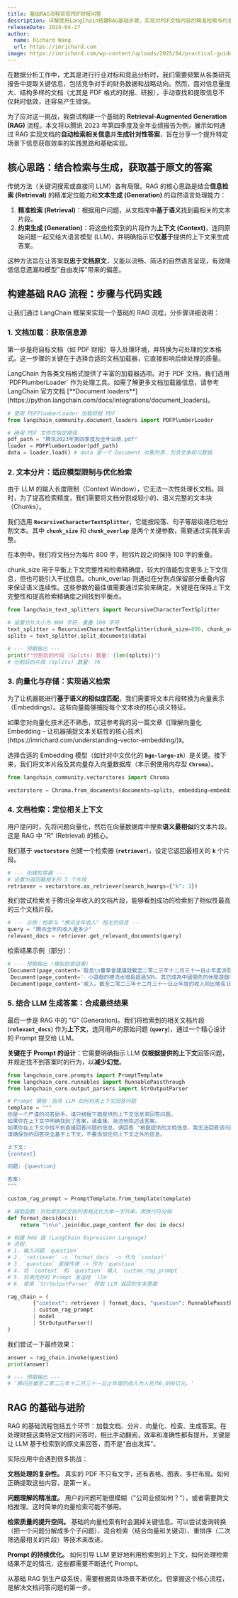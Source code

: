 ```yaml
---
title: 基础RAG流程实现PDF财报问答
description: 详解使用LangChain搭建RAG基础步骤，实现对PDF文档内容的精准检索与约束生成问答
releaseDate: 2024-04-27
author:
  name: Richard Wang
  url: https://imrichard.com
image: https://imrichard.com/wp-content/uploads/2025/04/practical-guide-to-basic-rag-cover.avif
---
```


在数据分析工作中，尤其是进行行业对标和竞品分析时，我们需要频繁从各类研究报告中提取关键信息，包括竞争对手的财务数据和战略动向。然而，面对信息量庞大、结构多样的文档（尤其是 PDF 格式的财报、研报），手动查找和提取信息不仅耗时低效，还容易产生错误。

为了应对这一挑战，我尝试构建一个基础的 **Retrieval-Augmented Generation (RAG)** 流程。本文将以腾讯 2023 年第四季度及全年业绩报告为例，展示如何通过 RAG 实现文档的**自动检索相关信息**并**生成针对性答案**，旨在分享一个提升特定场景下信息获取效率的实践思路和基础实现。

## 核心思路：结合检索与生成，获取基于原文的答案

传统方法（关键词搜索或直接问 LLM）各有局限。RAG 的核心思路是结合**信息检索 (Retrieval)** 的精准定位能力和**文本生成 (Generation)** 的自然语言处理能力：

1. **精准检索 (Retrieval)**：根据用户问题，从文档库中**基于语义**找到最相关的文本片段。
2. **约束生成 (Generation)**：将这些检索到的片段作为**上下文 (Context)**，连同原始问题一起交给大语言模型 (LLM)，并明确指示它**仅基于**提供的上下文来生成答案。

这种方法旨在让答案既**忠于文档原文**，又能以流畅、简洁的自然语言呈现，有效降低信息遗漏和模型"自由发挥"带来的偏差。

## 构建基础 RAG 流程：步骤与代码实践

让我们通过 LangChain 框架来实现一个基础的 RAG 流程，分步骤详细说明：

### 1. 文档加载：获取信息源

第一步是将目标文档（如 PDF 财报）导入处理环境，并转换为可处理的文本格式。这一步骤的关键在于选择合适的文档加载器，它直接影响后续处理的质量。

<Callout type="info">
  LangChain 为各类文档格式提供了丰富的加载器选项。对于 PDF 文档，我们选用
  `PDFPlumberLoader` 作为处理工具。如需了解更多文档加载器信息，请参考 LangChain
  官方文档 [**Document
  loaders**](https://python.langchain.com/docs/integrations/document_loaders)。
</Callout>

```python
# 使用 PDFPlumberLoader 加载财报 PDF
from langchain_community.document_loaders import PDFPlumberLoader

# 确保 PDF 文件在指定路径
pdf_path = "腾讯2023年第四季度及全年业绩.pdf"
loader = PDFPlumberLoader(pdf_path)
data = loader.load() # data 是一个 Document 对象列表，包含文本和元数据
```

### 2. 文本分片：适应模型限制与优化检索

由于 LLM 的输入长度限制（Context Window），它无法一次性处理长文档。同时，为了提高检索精度，我们需要将文档分割成较小的、语义完整的文本块（Chunks）。

我们选用 **`RecursiveCharacterTextSplitter`**，它能按段落、句子等层级递归地分割文本。其中 **`chunk_size`** 和 **`chunk_overlap`** 是两个关键参数，需要通过实践来调整。

在本例中，我们将文档分为每片 800 字，相邻片段之间保持 100 字的重叠。

<Callout type="info">
  chunk_size
  用于平衡上下文完整性和检索精确度，较大的值能包含更多上下文信息，但也可能引入干扰信息。chunk_overlap
  则通过在分割点保留部分重叠内容来保证语义连续性。这些参数的最佳值需要通过实验来确定，关键是在保持上下文完整性和提高检索精确度之间找到平衡点。
</Callout>

```python
from langchain_text_splitters import RecursiveCharacterTextSplitter

# 设置分片大小为 800 字符，重叠 100 字符
text_splitter = RecursiveCharacterTextSplitter(chunk_size=800, chunk_overlap=100)
splits = text_splitter.split_documents(data)

# --- 预期输出 ---
print(f"分割后的片段 (Splits) 数量: {len(splits)}")
# 分割后的片段 (Splits) 数量: 76
```

### 3. 向量化与存储：实现语义检索

为了让机器能进行**基于语义的相似度匹配**，我们需要将文本片段转换为向量表示（Embeddings）。这些向量能够捕捉每个文本块的核心语义特征。

<Callout type="info">
  如果您对向量化技术还不熟悉，欢迎参考我的另一篇文章《[理解向量化 Embedding –
  让机器捕捉文本关联性的核心技术](https://imrichard.com/understanding-vector-embedding/)》。
</Callout>

选择合适的 Embedding 模型（如针对中文优化的 **`bge-large-zh`**）是关键。接下来，我们将文本片段及其向量存入向量数据库（本示例使用内存型 **`Chroma`**）。

```python
from langchain_community.vectorstores import Chroma

vectorstore = Chroma.from_documents(documents=splits, embedding=embeddings)
```

### 4. 文档检索：定位相关上下文

用户提问时，先将问题向量化，然后在向量数据库中搜索**语义最相似**的文本片段。这是 RAG 中 "R" (Retrieval) 的核心。

我们基于 **`vectorstore`** 创建一个检索器 (**`retriever`**)，设定它返回最相关的 **`k`** 个片段。

```python
# --- 创建检索器 ---
# 设置为返回最相关的 3 个片段
retriever = vectorstore.as_retriever(search_kwargs={"k": 3})
```

我们尝试检索关于腾讯全年收入的文档片段，能够看到成功的检索到了相似性最高的三个文档片段。

```python
# --- 示例：检索与 "腾讯全年收入" 相关的信息 ---
query = "腾讯全年的收入是多少"
relevant_docs = retriever.get_relevant_documents(query)
```

检索结果示例（部分）：

```python
# --- 预期输出 (模拟检索结果) ---
[Document(page_content='股息\n董事會建議就截至二零二三年十二月三十一日止年度派發末期股息每股3.40港元\n（二零二二年：每股2.40港元），惟須待股東在二零二四年股東週年大會上批准後，\n方可作實。該等建議股息預期將於二零二四年五月三十一日派發予於二零二四年\n五月二十二日名列本公司股東名冊的股東。\n經營資料\n於二零二三年 於二零二二年 於二零二三年\n十二月三十一日 十二月三十一日 同比變動 九月三十日 環比變動\n（百萬計，另有指明者除外）\n微信及WeChat的合併月活躍賬戶數 1,343 1,313 2% 1,336 0.5%\nQQ的移動終端月活躍賬戶數 554 572 -3% 558 -0.7%\n收費增值服務註冊賬戶數 248 234 6% 245 1%\n業務回顧及展望\n二零二三年，我們在多個產品和服務上取得了突破，視頻號的總用戶使用時長翻\n番，廣告AI模型的改進顯著提升了精準投放的效果，國際市場遊戲在遊戲收入的\n佔比達到30%的新高。這些發展帶動了高質量的收入來源，推動毛利增長23%，並\n成為我們對股東加大資本回報計劃的有力支持。騰訊混元已發展成為領先的基礎模\n型，在數學推導、邏輯推理和多輪對話中性能卓越。此外，我們積極尋求利用科技\n和平台為社會創造價值，如騰訊數字公益平台，已發展成為全球最大的數字公益服\n務平台之一，其99公益日活動創下人民幣38億元的公眾捐款紀錄。\n以下為二零二三年我們主要產品及服務的重點表現：\n‧ 視頻號總用戶使用時長翻番，得益於推薦算法優化下日活躍賬戶數和人均使用\n時長的增長。我們為視頻號創作者提供了更多的變現支持，如促進直播帶貨，\n以及將創作者與品牌進行營銷活動的匹配。\n3', metadata={'Author': '', 'CreationDate': "D:20240320162603+08'00'", 'Creator': 'Adobe InDesign 18.5 (Windows)', 'ModDate': "D:20240320162607+08'00'", 'Producer': 'Adobe PDF Library 17.0', 'Title': '240400-02', 'Trapped': 'False', 'file_path': '腾讯2023年第四季度及全年业绩.pdf', 'page': 2, 'source': '腾讯2023年第四季度及全年业绩.pdf', 'total_pages': 63}),
 Document(page_content='‧ 小遊戲的總流水增長超過50%，其已成為中國領先的休閒遊戲平台。\n‧ QQ頻道增強了遊戲、生活和知識內容等類目下的基於興趣的用戶互動。\n‧ 騰訊視頻和TME擴大了在長視頻和音樂流媒體行業中的領先地位，視頻付費會\n員數達1.17億1和音樂付費會員數達1.07億2。\n‧ 我們認為季度平均日活躍賬戶數逾500萬的手遊或逾200萬的個人電腦遊戲且年\n流水逾人民幣40億元為一款重點且持久的熱門遊戲的標準，這一標準下騰訊在\n本土市場「重點熱門游戲」的數量從二零二二年的6款增加到二零二三年的8款。\n‧ 我們升級了AI驅動的廣告技術平台，顯著提升了精準投放的效果，從而增加了\n廣告收入。\n‧ 我們加強了支付合規能力，增強了基於小程序的交易工具，並提升了跨境支付\n體驗。\n‧ 企業微信和騰訊會議部署了生成式AI功能，並增強商業化。\n‧ 我們發佈了自研基礎模型騰訊混元，並採用混合專家模型結構將其擴展為萬億\n參數規模。\n於二零二三年，我們通過現金分紅的支付、股份回購和實物分派的派付向股東提供\n了可觀的資本回報。於二零二四年，我們建議派發截至二零二三年十二月三十一日\n止年度的股息每股3.40港元（3 約等於320億港元），增長42%，並計劃將我們的股份\n回購規模至少翻倍，從二零二三年的490億港元增加至二零二四年的超1,000億港元。\n1 截至二零二三年十二月三十一日\n2 二零二三年第四季每月的最後一天付費會員數的平均值\n3 待股東在二零二四年股東週年大會上批准後，方可作實\n4', metadata={'Author': '', 'CreationDate': "D:20240320162603+08'00'", 'Creator': 'Adobe InDesign 18.5 (Windows)', 'ModDate': "D:20240320162607+08'00'", 'Producer': 'Adobe PDF Library 17.0', 'Title': '240400-02', 'Trapped': 'False', 'file_path': '腾讯2023年第四季度及全年业绩.pdf', 'page': 3, 'source': '腾讯2023年第四季度及全年业绩.pdf', 'total_pages': 63}),
 Document(page_content='收入。截至二零二三年十二月三十一日止年度的收入同比增長10%至人民幣6,090\n億元。下表載列本集團截至二零二三年及二零二二年十二月三十一日止年度按業務\n劃分的收入：\n截至十二月三十一日止年度\n二零二三年 二零二二年\n佔收入總額 佔收入總額\n金額 百分比 金額 百分比\n（人民幣百萬元，另有指明者除外）\n增值服務 298,375 49% 287,565 52%\n網絡廣告 101,482 17% 82,729 15%\n金融科技及企業服務 203,763 33% 177,064 32%\n其他 5,395 1% 7,194 1%\n收入總額 609,015 100% 554,552 100%\n－ 增值服務業務截至二零二三年十二月三十一日止年度的收入同比增長4%至人民\n幣2,984億元。國際市場遊戲收入增長14%至人民幣532億元，排除滙率波動的\n影響後增幅為8%，得益於《VALORANT》的強勁表現，最近發佈的遊戲《勝利女\n神：妮姬》和《Triple Match 3D》帶來的貢獻，以及《PUBG MOBILE》於本年下半\n年復甦。本土市場遊戲收入增長2%至人民幣1,267億元，得益於我們近期發佈\n的《無畏契約》和《命運方舟》的收入貢獻，以及《暗區突圍》和《金鏟鏟之戰》等新\n興遊戲強勁增長，部分被《和平精英》的較弱貢獻所抵銷。社交網絡收入同比增\n長1%至人民幣1,185億元，由於音樂付費會員及小遊戲平台服務費收入增長，\n部分被音樂直播及遊戲直播服務收入下降所抵銷。\n－ 網絡廣告業務截至二零二三年十二月三十一日止年度的收入同比增長23%至人\n民幣1,015億元，該增長受視頻號及微信搜一搜的新廣告庫存以及我們的廣告平\n台持續升級所帶動。除了汽車行業外，所有重點廣告主行業在我們的廣告平台\n上的廣告開支均有所增加，其中消費品、互聯網服務及大健康行業的開支顯著\n增加。\n7', metadata={'Author': '', 'CreationDate': "D:20240320162603+08'00'", 'Creator': 'Adobe InDesign 18.5 (Windows)', 'ModDate': "D:20240320162607+08'00'", 'Producer': 'Adobe PDF Library 17.0', 'Title': '240400-02', 'Trapped': 'False', 'file_path': '腾讯2023年第四季度及全年业绩.pdf', 'page': 6, 'source': '腾讯2023年第四季度及全年业绩.pdf', 'total_pages': 63})]
```

### 5. 结合 LLM 生成答案：合成最终结果

最后一步是 RAG 中的 "G" (Generation)。我们将检索到的相关文档片段 (**`relevant_docs`**) 作为**上下文**，连同用户的原始问题 (**`query`**)，通过一个精心设计的 Prompt 提交给 LLM。

**关键在于 Prompt 的设计**：它需要明确指示 LLM **仅根据提供的上下文**回答问题，并规定找不到答案时的行为，以**减少幻觉**。

```python
from langchain_core.prompts import PromptTemplate
from langchain_core.runnables import RunnablePassthrough
from langchain_core.output_parsers import StrOutputParser

# Prompt 模板：指导 LLM 如何利用上下文回答问题
template = """
你是一个严谨的问答助手。请只根据下面提供的上下文信息来回答问题。
如果你在上下文中明确找到了答案，请直接、简洁地陈述该答案。
如果你在上下文中找不到直接回答问题的信息，请回答 "根据提供的文档信息，我无法回答该问题"。
请确保你的回答完全基于上下文，不要添加任何上下文之外的信息。

上下文:
{context}

问题: {question}

答案:
"""

custom_rag_prompt = PromptTemplate.from_template(template)

# 辅助函数：将检索到的文档列表格式化为单一字符串，用换行符分隔
def format_docs(docs):
    return "\n\n".join(doc.page_content for doc in docs)

# 构建 RAG 链 (LangChain Expression Language)
# 流程:
# 1. 输入问题 `question`
# 2. `retriever` -> `format_docs` -> 作为 `context`
# 3. `question` 直接传递 -> 作为 `question`
# 4. 将 `context` 和 `question` 填入 `custom_rag_prompt`
# 5. 将填充好的 Prompt 发送给 `llm`
# 6. 使用 `StrOutputParser` 获取 LLM 返回的文本答案

rag_chain = (
        {"context": retriever | format_docs, "question": RunnablePassthrough()}
        | custom_rag_prompt
        | model
        | StrOutputParser()
)
```

我们尝试一下最终效果：

```python
answer = rag_chain.invoke(question)
print(answer)

# --- 预期输出 ---
# '腾讯在截至二零二三年十二月三十一日止年度的收入为人民币6,090亿元。'
```

## RAG 的基础与进阶

RAG 的基础流程包括五个环节：加载文档、分片、向量化、检索、生成答案。在处理财报这类特定文档的问答时，相比手动翻阅，效率和准确性都有提升。关键是让 LLM 基于检索到的原文来回答，而不是"自由发挥"。

实际应用中会遇到很多挑战：

**文档处理的复杂性。** 真实的 PDF 不只有文字，还有表格、图表、多栏布局。如何正确提取这些内容，是第一关。

**问题理解的精准度。** 用户的问题可能很模糊（"公司业绩如何？"），或者需要跨文档推理。这时简单的向量检索可能不够用。

**检索质量的提升空间。** 基础的向量检索有时会漏掉关键信息。可以尝试查询转换（把一个问题分解成多个子问题）、混合检索（结合向量和关键词）、重排序（二次筛选最相关的片段）等技术来改进。

**Prompt 的持续优化。** 如何引导 LLM 更好地利用检索到的上下文，如何处理检索结果不足的情况，这些都需要不断迭代 Prompt。

从基础 RAG 到生产级系统，需要根据具体场景不断优化。但掌握这个核心流程，是解决文档问答问题的第一步。
